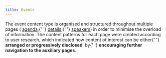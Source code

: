 ```yaml
---
title: Events
---
```



<Paragraph size="lead">
  The event content type is organised and structured throughout multiple pages (
  <a href="/ec/content-types/events/agenda/">agenda</a>,{' '}
  <a href="/ec/content-types/events/detail/">details</a>,{' '}
  <a href="/ec/content-types/events/speaker/">speakers</a>) in order to minimise
  the overload of information.
</Paragraph>
<Paragraph size="lead">
  The content patterns for each page were created according to user research,
  which indicated how content of interest can be either{' '}
  <strong>arranged or progressively disclosed</strong>, by{' '}
  <strong>encouraging further navigation to the auxiliary pages</strong>.
</Paragraph>
